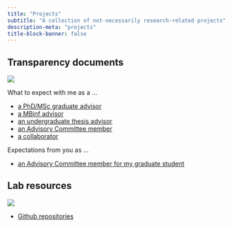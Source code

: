 ```yaml
---
title: "Projects"
subtitle: "A collection of not-necessarily research-related projects"
description-meta: "projects"
title-block-banner: false
---
```


## Transparency documents

::::: grid
::: {.g-col-12 .g-col-md-2}
![](/files/images/advisor.jpg)
:::

::: {.g-col-12 .g-col-md-10}

What to expect with me as a ...

* [a PhD/MSc graduate advisor](https://docs.google.com/document/d/18uh49DjscSR5AYEPIfhV6Dcd-I0EQi4bn5yJ_xYMwHo/edit?usp=sharing)
* [a MBinf advisor](https://docs.google.com/document/d/14K-tY8QBYawwjzTMLbOnOSoHCxdawkuHAJmMQuF-AT4/edit?usp=sharing)
* [an undergraduate thesis advisor](https://docs.google.com/document/d/150tgTLFDAKToVCDBJVJ0yjKHa_sSY8hhRomh1eXbEIs/edit?usp=sharing)
* [an Advisory Committee member](https://docs.google.com/document/d/1vfA5XCzYt8hLfUvP-a4Jw58ihyQJbq0eESMvS7BbXio/edit?usp=sharing)
* [a collaborator](https://docs.google.com/document/d/1_Bb9v9mnLwzXhxm_ogxu8p9TIBEgcUcZD0ciGmRcecw/edit?usp=sharing)

Expectations from you as …

* [an Advisory Committee member for my graduate student](https://drive.google.com/open?id=18EWcgIfItJSdY0wEyd_qJzfIojHLKRdtx-9SejilC74)

:::
:::::

## Lab resources

::::: grid
::: {.g-col-12 .g-col-md-2}
![](/files/images/coding.png)
:::

::: {.g-col-12 .g-col-md-10}

* [Github repositories](https://github.com/karl-cottenie/microbiome_wrangling)

:::
:::::
